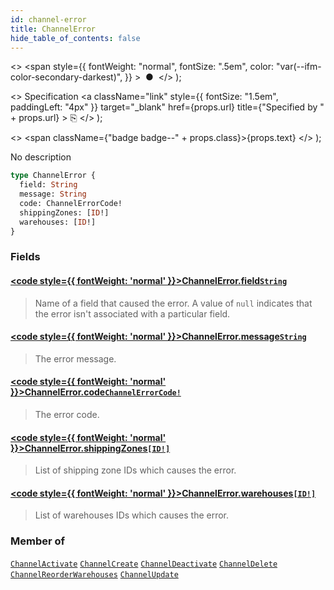 ```yaml
---
id: channel-error
title: ChannelError
hide_table_of_contents: false
---
```


  <>
    <span
      style={{
        fontWeight: "normal",
        fontSize: ".5em",
        color: "var(--ifm-color-secondary-darkest)",
      }}
    >
      &nbsp;●&nbsp;
    </span>
  </>
);

  <>
    Specification
    <a
      className="link"
      style={{ fontSize: "1.5em", paddingLeft: "4px" }}
      target="\_blank"
      href={props.url}
      title={"Specified by " + props.url}
    >
      ⎘
    </a>
  </>
);

  <>
    <span className={"badge badge--" + props.class}>{props.text}</span>
  </>
);

No description

```graphql
type ChannelError {
  field: String
  message: String
  code: ChannelErrorCode!
  shippingZones: [ID!]
  warehouses: [ID!]
}
```

### Fields

#### [<code style={{ fontWeight: 'normal' }}>ChannelError.<b>field</b></code>](#)<Bullet />[`String`](../../api-reference/miscellaneous/scalars/string) <Badge class="secondary" text="scalar"/> <Badge class="secondary" text="miscellaneous"/>

> Name of a field that caused the error. A value of `null` indicates that the error isn't associated with a particular field.

#### [<code style={{ fontWeight: 'normal' }}>ChannelError.<b>message</b></code>](#)<Bullet />[`String`](../../api-reference/miscellaneous/scalars/string) <Badge class="secondary" text="scalar"/> <Badge class="secondary" text="miscellaneous"/>

> The error message.

#### [<code style={{ fontWeight: 'normal' }}>ChannelError.<b>code</b></code>](#)<Bullet />[`ChannelErrorCode!`](../../api-reference/channels/enums/channel-error-code) <Badge class="secondary" text="non-null"/> <Badge class="secondary" text="enum"/> <Badge class="secondary" text="channels"/>

> The error code.

#### [<code style={{ fontWeight: 'normal' }}>ChannelError.<b>shippingZones</b></code>](#)<Bullet />[`[ID!]`](../../api-reference/miscellaneous/scalars/id) <Badge class="secondary" text="list"/> <Badge class="secondary" text="scalar"/> <Badge class="secondary" text="miscellaneous"/>

> List of shipping zone IDs which causes the error.

#### [<code style={{ fontWeight: 'normal' }}>ChannelError.<b>warehouses</b></code>](#)<Bullet />[`[ID!]`](../../api-reference/miscellaneous/scalars/id) <Badge class="secondary" text="list"/> <Badge class="secondary" text="scalar"/> <Badge class="secondary" text="miscellaneous"/>

> List of warehouses IDs which causes the error.

### Member of

[`ChannelActivate`](../../api-reference/channels/objects/channel-activate) <Badge class="secondary" text="object"/><Bullet />[`ChannelCreate`](../../api-reference/channels/objects/channel-create) <Badge class="secondary" text="object"/><Bullet />[`ChannelDeactivate`](../../api-reference/channels/objects/channel-deactivate) <Badge class="secondary" text="object"/><Bullet />[`ChannelDelete`](../../api-reference/channels/objects/channel-delete) <Badge class="secondary" text="object"/><Bullet />[`ChannelReorderWarehouses`](../../api-reference/channels/objects/channel-reorder-warehouses) <Badge class="secondary" text="object"/><Bullet />[`ChannelUpdate`](../../api-reference/channels/objects/channel-update) <Badge class="secondary" text="object"/>
